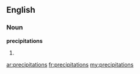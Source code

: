 ==English==

===Noun===
'''precipitations'''

# {{plural of|[[precipitation]]}}

[[ar:precipitations]]
[[fr:precipitations]]
[[my:precipitations]]